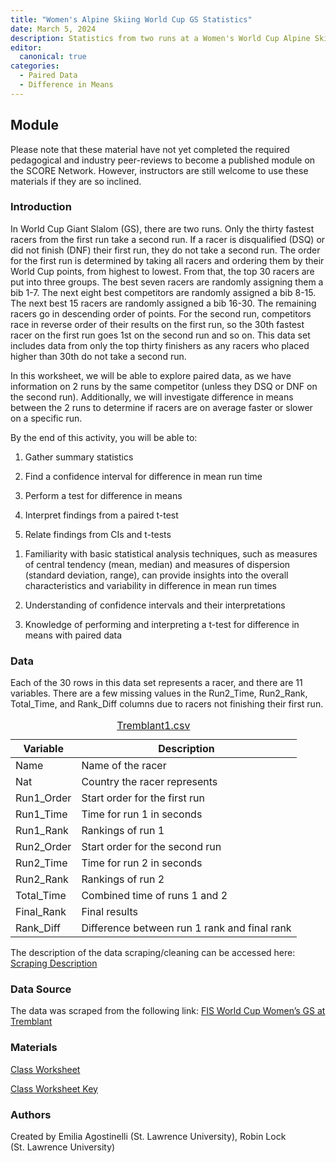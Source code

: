 ```yaml
---
title: "Women's Alpine Skiing World Cup GS Statistics"
date: March 5, 2024
description: Statistics from two runs at a Women's World Cup Alpine Skiing Giant Slalom Race at Mont-Tremblant
editor: 
  canonical: true
categories:
  - Paired Data
  - Difference in Means
---
```


## Module

Please note that these material have not yet completed the required pedagogical and industry peer-reviews to become a published module on the SCORE Network. However, instructors are still welcome to use these materials if they are so inclined.

### Introduction

In World Cup Giant Slalom (GS), there are two runs. Only the thirty fastest racers from the first run take a second run. If a racer is disqualified (DSQ) or did not finish (DNF) their first run, they do not take a second run. The order for the first run is determined by taking all racers and ordering them by their World Cup points, from highest to lowest. From that, the top 30 racers are put into three groups. The best seven racers are randomly assigning them a bib 1-7. The next eight best competitors are randomly assigned a bib 8-15. The next best 15 racers are randomly assigned a bib 16-30. The remaining racers go in descending order of points. For the second run, competitors race in reverse order of their results on the first run, so the 30th fastest racer on the first run goes 1st on the second run and so on. This data set includes data from only the top thirty finishers as any racers who placed higher than 30th do not take a second run.

In this worksheet, we will be able to explore paired data, as we have information on 2 runs by the same competitor (unless they DSQ or DNF on the second run). Additionally, we will investigate difference in means between the 2 runs to determine if racers are on average faster or slower on a specific run.

::: {.callout-note collapse="true" title="Learning Objectives" appearance="minimal"}
By the end of this activity, you will be able to:

1.  Gather summary statistics

2.  Find a confidence interval for difference in mean run time

3.  Perform a test for difference in means

4.  Interpret findings from a paired t-test

5.  Relate findings from CIs and t-tests
:::

::: {.callout-note collapse="true" title="Methods" appearance="minimal"}
1.  Familiarity with basic statistical analysis techniques, such as measures of central tendency (mean, median) and measures of dispersion (standard deviation, range), can provide insights into the overall characteristics and variability in difference in mean run times

2.  Understanding of confidence intervals and their interpretations

3.  Knowledge of performing and interpreting a t-test for difference in means with paired data
:::

### Data

Each of the 30 rows in this data set represents a racer, and there are 11 variables. There are a few missing values in the Run2_Time, Run2_Rank, Total_Time, and Rank_Diff columns due to racers not finishing their first run.

| Variable   | Description                                  |
|------------|----------------------------------------------|
| Name       | Name of the racer                            |
| Nat        | Country the racer represents                 |
| Run1_Order | Start order for the first run                |
| Run1_Time  | Time for run 1 in seconds                    |
| Run1_Rank  | Rankings of run 1                            |
| Run2_Order | Start order for the second run               |
| Run2_Time  | Time for run 2 in seconds                    |
| Run2_Rank  | Rankings of run 2                            |
| Total_Time | Combined time of runs 1 and 2                |
| Final_Rank | Final results                                |
| Rank_Diff  | Difference between run 1 rank and final rank |

: [Tremblant1.csv](Tremblant1.csv)

The description of the data scraping/cleaning can be accessed here: [Scraping Description](scraping_description.qmd)

### Data Source

The data was scraped from the following link: [FIS World Cup Women's GS at Tremblant](https://live.fis-ski.com/lv-al5009.htm#/follow "FIS World Cup Women's GS at Tremblant")

### Materials

[Class Worksheet](Tremblant_Worksheet.docx)

[Class Worksheet Key](Tremblant_Worksheet_Key.docx)

### Authors

Created by Emilia Agostinelli (St. Lawrence University), Robin Lock (St. Lawrence University)
